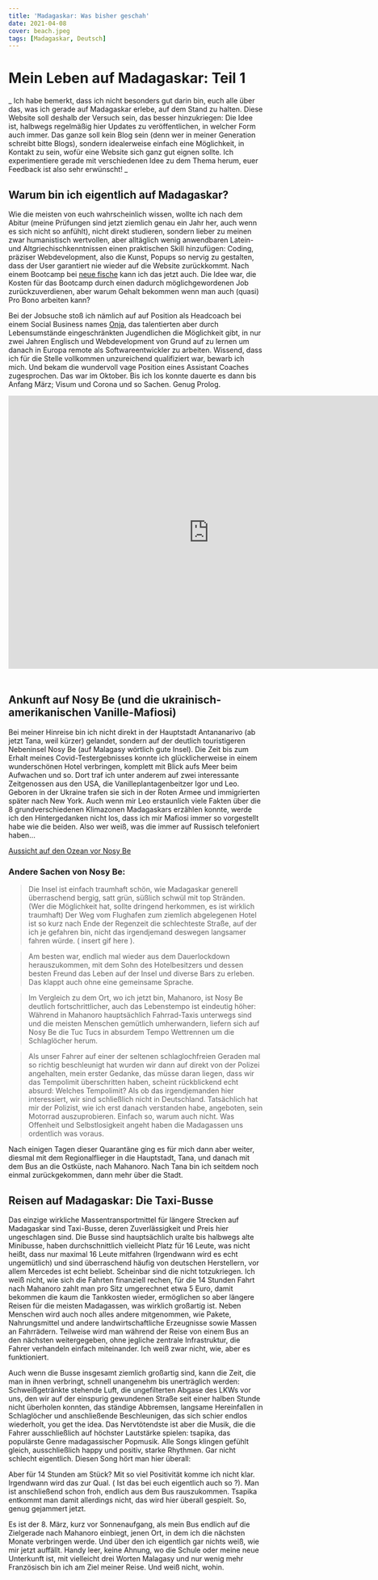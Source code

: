 ```yaml
---
title: 'Madagaskar: Was bisher geschah'
date: 2021-04-08
cover: beach.jpeg
tags: [Madagaskar, Deutsch]
---
```


# Mein Leben auf Madagaskar: Teil 1

_ Ich habe bemerkt, dass ich nicht besonders gut darin bin, euch alle über das, was ich gerade auf Madagaskar erlebe, auf dem Stand zu halten. Diese Website soll deshalb der Versuch sein, das besser hinzukriegen: Die Idee ist, halbwegs regelmäßig hier Updates zu veröffentlichen, in welcher Form auch immer. Das ganze soll kein Blog sein (denn wer in meiner Generation schreibt bitte Blogs), sondern idealerweise einfach eine Möglichkeit, in Kontakt zu sein, wofür eine Website sich ganz gut eignen sollte. Ich experimentiere gerade mit verschiedenen Idee zu dem Thema herum, euer Feedback ist also sehr erwünscht! _

## Warum bin ich eigentlich auf Madagaskar?

Wie die meisten von euch wahrscheinlich wissen, wollte ich nach dem Abitur (meine Prüfungen sind jetzt ziemlich genau ein Jahr her, auch wenn es sich nicht so anfühlt), nicht direkt studieren, sondern lieber zu meinen zwar humanistisch wertvollen, aber alltäglich wenig anwendbaren Latein- und Altgriechischkenntnissen einen praktischen Skill hinzufügen: Coding, präziser Webdevelopment, also die Kunst, Popups so nervig zu gestalten, dass der User garantiert nie wieder auf die Website zurückkommt. Nach einem Bootcamp bei [neue fische](https://www.neuefische.de) kann ich das jetzt auch. Die Idee war, die Kosten für das Bootcamp durch einen dadurch möglichgewordenen Job zurückzuverdienen, aber warum Gehalt bekommen wenn man auch (quasi) Pro Bono arbeiten kann?

Bei der Jobsuche stoß ich nämlich auf auf Position als Headcoach bei einem Social Business names [Onja](https://onja.org), das talentierten aber durch Lebensumstände eingeschränkten Jugendlichen die Möglichkeit gibt, in nur zwei Jahren Englisch und Webdevelopment von Grund auf zu lernen um danach in Europa remote als Softwareentwickler zu arbeiten. Wissend, dass ich für die Stelle vollkommen unzureichend qualifiziert war, bewarb ich mich. Und bekam die wundervoll vage Position eines Assistant Coaches zugesprochen. Das war im Oktober. Bis ich los konnte dauerte es dann bis Anfang März; Visum und Corona und so Sachen. Genug Prolog.

<iframe style="margin-bottom: 20px" width="794" height="541" src="https://www.youtube.com/embed/HIn5PVW-J_M" title="YouTube video player" frameborder="0" allow="accelerometer; autoplay; clipboard-write; encrypted-media; gyroscope; picture-in-picture" allowfullscreen></iframe>

## Ankunft auf Nosy Be (und die ukrainisch-amerikanischen Vanille-Mafiosi)

Bei meiner Hinreise bin ich nicht direkt in der Hauptstadt Antananarivo (ab jetzt Tana, weil kürzer) gelandet, sondern auf der deutlich touristigeren Nebeninsel Nosy Be (auf Malagasy wörtlich gute Insel). Die Zeit bis zum Erhalt meines Covid-Testergebnisses konnte ich glücklicherweise in einem wunderschönen Hotel verbringen, komplett mit Blick aufs Meer beim Aufwachen und so. Dort traf ich unter anderem auf zwei interessante Zeitgenossen aus den USA, die Vanilleplantagenbeitzer Igor und Leo. Geboren in der Ukraine trafen sie sich in der Roten Armee und immigrierten später nach New York. Auch wenn mir Leo erstaunlich viele Fakten über die 8 grundverschiedenen Klimazonen Madagaskars erzählen konnte, werde ich den Hintergedanken nicht los, dass ich mir Mafiosi immer so vorgestellt habe wie die beiden. Also wer weiß, was die immer auf Russisch telefoniert haben...

[Aussicht auf den Ozean vor Nosy Be](./mangasoa.jpg)

### Andere Sachen von Nosy Be:

> Die Insel ist einfach traumhaft schön, wie Madagaskar generell überraschend bergig, satt grün, süßlich schwül mit top Stränden. (Wer die Möglichkeit hat, sollte dringend herkommen, es ist wirklich traumhaft) Der Weg vom Flughafen zum ziemlich abgelegenen Hotel ist so kurz nach Ende der Regenzeit die schlechteste Straße, auf der ich je gefahren bin, nicht das irgendjemand deswegen langsamer fahren würde. ( insert gif here ).

> Am besten war, endlich mal wieder aus dem Dauerlockdown herauszukommen, mit dem Sohn des Hotelbesitzers und dessen besten Freund das Leben auf der Insel und diverse Bars zu erleben. Das klappt auch ohne eine gemeinsame Sprache.

> Im Vergleich zu dem Ort, wo ich jetzt bin, Mahanoro, ist Nosy Be deutlich fortschrittlicher, auch das Lebenstempo ist eindeutig höher: Während in Mahanoro hauptsächlich Fahrrad-Taxis unterwegs sind und die meisten Menschen gemütlich umherwandern, liefern sich auf Nosy Be die Tuc Tucs in absurdem Tempo Wettrennen um die Schlaglöcher herum.

> Als unser Fahrer auf einer der seltenen schlaglochfreien Geraden mal so richtig beschleunigt hat wurden wir dann auf direkt von der Polizei angehalten, mein erster Gedanke, das müsse daran liegen, dass wir das Tempolimit überschritten haben, scheint rückblickend echt absurd: Welches Tempolimit? Als ob das irgendjemanden hier interessiert, wir sind schließlich nicht in Deutschland. Tatsächlich hat mir der Polizist, wie ich erst danach verstanden habe, angeboten, sein Motorrad auszuprobieren. Einfach so, warum auch nicht. Was Offenheit und Selbstlosigkeit angeht haben die Madagassen uns ordentlich was voraus.

Nach einigen Tagen dieser Quarantäne ging es für mich dann aber weiter, diesmal mit dem Regionalflieger in die Hauptstadt, Tana, und danach mit dem Bus an die Ostküste, nach Mahanoro. Nach Tana bin ich seitdem noch einmal zurückgekommen, dann mehr über die Stadt.

## Reisen auf Madagaskar: Die Taxi-Busse

Das einzige wirkliche Massentransportmittel für längere Strecken auf Madagaskar sind Taxi-Busse, deren Zuverlässigkeit und Preis hier ungeschlagen sind. Die Busse sind hauptsächlich uralte bis halbwegs alte Minibusse, haben durchschnittlich vielleicht Platz für 16 Leute, was nicht heißt, dass nur maximal 16 Leute mitfahren (Irgendwann wird es echt ungemütlich) und sind überraschend häufig von deutschen Herstellern, vor allem Mercedes ist echt beliebt. Scheinbar sind die nicht totzukriegen. Ich weiß nicht, wie sich die Fahrten finanziell rechen, für die 14 Stunden Fahrt nach Mahanoro zahlt man pro Sitz umgerechnet etwa 5 Euro, damit bekommen die kaum die Tankkosten wieder, ermöglichen so aber längere Reisen für die meisten Madagassen, was wirklich großartig ist. Neben Menschen wird auch noch alles andere mitgenommen, wie Pakete, Nahrungsmittel und andere landwirtschaftliche Erzeugnisse sowie Massen an Fahrrädern. Teilweise wird man während der Reise von einem Bus an den nächsten weitergegeben, ohne jegliche zentrale Infrastruktur, die Fahrer verhandeln einfach miteinander. Ich weiß zwar nicht, wie, aber es funktioniert.

Auch wenn die Busse insgesamt ziemlich großartig sind, kann die Zeit, die man in ihnen verbringt, schnell unangenehm bis unerträglich werden: Schweißgetränkte stehende Luft, die ungefilterten Abgase des LKWs vor uns, den wir auf der einspurig gewundenen Straße seit einer halben Stunde nicht überholen konnten, das ständige Abbremsen, langsame Hereinfallen in Schlaglöcher und anschließende Beschleunigen, das sich schier endlos wiederholt, you get the idea. Das Nervtötendste ist aber die Musik, die die Fahrer ausschließlich auf höchster Lautstärke spielen: tsapika, das populärste Genre madagassischer Popmusik. Alle Songs klingen gefühlt gleich, ausschließlich happy und positiv, starke Rhythmen. Gar nicht schlecht eigentlich. Diesen Song hört man hier überall:


<Spotify url="https://open.spotify.com/embed/track/2MlOUXmcofMackX3bxfSwi" />

Aber für 14 Stunden am Stück? Mit so viel Positivität komme ich nicht klar. Irgendwann wird das zur Qual. ( Ist das bei euch eigentlich auch so ?). Man ist anschließend schon froh, endlich aus dem Bus rauszukommen. Tsapika entkommt man damit allerdings nicht, das wird hier überall gespielt. So, genug gejammert jetzt.

Es ist der 8. März, kurz vor Sonnenaufgang, als mein Bus endlich auf die Zielgerade nach Mahanoro einbiegt, jenen Ort, in dem ich die nächsten Monate verbringen werde. Und über den ich eigentlich gar nichts weiß, wie mir jetzt auffällt. Handy leer, keine Ahnung, wo die Schule oder meine neue Unterkunft ist, mit vielleicht drei Worten Malagasy und nur wenig mehr Französisch bin ich am Ziel meiner Reise. Und weiß nicht, wohin.


<Comments />
